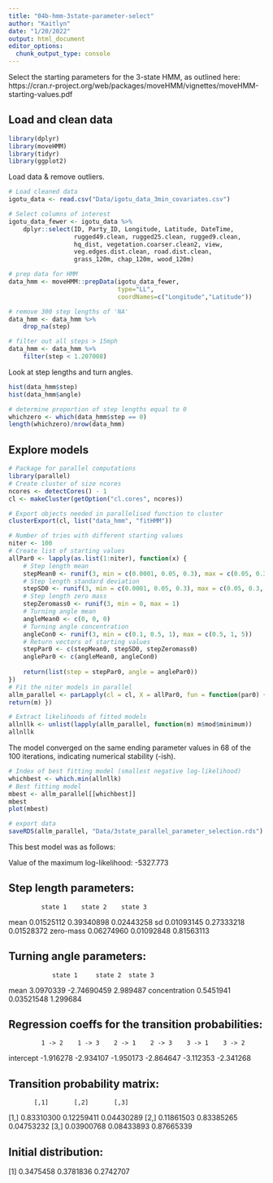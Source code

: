 ```yaml
---
title: "04b-hmm-3state-parameter-select"
author: "Kaitlyn"
date: "1/20/2022"
output: html_document
editor_options: 
  chunk_output_type: console
---
```


Select the starting parameters for the 3-state HMM, as outlined here:
https://cran.r-project.org/web/packages/moveHMM/vignettes/moveHMM-starting-values.pdf

## Load and clean data

```r
library(dplyr)
library(moveHMM)
library(tidyr)
library(ggplot2)
```

Load data & remove outliers.
```r
# Load cleaned data
igotu_data <- read.csv("Data/igotu_data_3min_covariates.csv")

# Select columns of interest
igotu_data_fewer <- igotu_data %>% 
    dplyr::select(ID, Party_ID, Longitude, Latitude, DateTime,
                  rugged49.clean, rugged25.clean, rugged9.clean,
                  hq_dist, vegetation.coarser.clean2, view,
                  veg.edges.dist.clean, road.dist.clean,
                  grass_120m, chap_120m, wood_120m)

# prep data for HMM
data_hmm <- moveHMM::prepData(igotu_data_fewer, 
                              type="LL", 
                              coordNames=c("Longitude","Latitude"))

# remove 300 step lengths of 'NA'
data_hmm <- data_hmm %>% 
    drop_na(step) 

# filter out all steps > 15mph
data_hmm <- data_hmm %>% 
    filter(step < 1.207008)
```

Look at step lengths and turn angles.
```r
hist(data_hmm$step)
hist(data_hmm$angle)

# determine proportion of step lengths equal to 0
whichzero <- which(data_hmm$step == 0)
length(whichzero)/nrow(data_hmm)
```



## Explore models
```r
# Package for parallel computations
library(parallel)
# Create cluster of size ncores
ncores <- detectCores() - 1
cl <- makeCluster(getOption("cl.cores", ncores))

# Export objects needed in parallelised function to cluster 
clusterExport(cl, list("data_hmm", "fitHMM"))

# Number of tries with different starting values
niter <- 100
# Create list of starting values
allPar0 <- lapply(as.list(1:niter), function(x) { 
    # Step length mean
    stepMean0 <- runif(3, min = c(0.0001, 0.05, 0.3), max = c(0.05, 0.3, 1.4))
    # Step length standard deviation
    stepSD0 <- runif(3, min = c(0.0001, 0.05, 0.3), max = c(0.05, 0.3, 1.4))
    # Step length zero mass
    stepZeromass0 <- runif(3, min = 0, max = 1)
    # Turning angle mean
    angleMean0 <- c(0, 0, 0)
    # Turning angle concentration
    angleCon0 <- runif(3, min = c(0.1, 0.5, 1), max = c(0.5, 1, 5))
    # Return vectors of starting values
    stepPar0 <- c(stepMean0, stepSD0, stepZeromass0)
    anglePar0 <- c(angleMean0, angleCon0)
    
    return(list(step = stepPar0, angle = anglePar0))
})
# Fit the niter models in parallel
allm_parallel <- parLapply(cl = cl, X = allPar0, fun = function(par0) { m <- fitHMM(data = data_hmm, nbStates = 3, stepPar0 = par0$step, anglePar0 = par0$angle)
return(m) })

# Extract likelihoods of fitted models
allnllk <- unlist(lapply(allm_parallel, function(m) m$mod$minimum))
allnllk
```

The model converged on the same ending parameter values in 68 of the 100 iterations, indicating numerical stability (-ish). 

```r
# Index of best fitting model (smallest negative log-likelihood)
whichbest <- which.min(allnllk)
# Best fitting model
mbest <- allm_parallel[[whichbest]]
mbest
plot(mbest)

# export data
saveRDS(allm_parallel, "Data/3state_parallel_parameter_selection.rds")
```

This best model was as follows:

Value of the maximum log-likelihood: -5327.773 

Step length parameters:
----------------------
             state 1    state 2    state 3
mean      0.01525112 0.39340898 0.02443258
sd        0.01093145 0.27333218 0.01528372
zero-mass 0.06274960 0.01092848 0.81563113

Turning angle parameters:
------------------------
                state 1     state 2  state 3
mean          3.0970339 -2.74690459 2.989487
concentration 0.5451941  0.03521548 1.299684

Regression coeffs for the transition probabilities:
--------------------------------------------------
             1 -> 2    1 -> 3    2 -> 1    2 -> 3    3 -> 1    3 -> 2
intercept -1.916278 -2.934107 -1.950173 -2.864647 -3.112353 -2.341268

Transition probability matrix:
-----------------------------
           [,1]       [,2]       [,3]
[1,] 0.83310300 0.12259411 0.04430289
[2,] 0.11861503 0.83385265 0.04753232
[3,] 0.03900768 0.08433893 0.87665339

Initial distribution:
--------------------
[1] 0.3475458 0.3781836 0.2742707